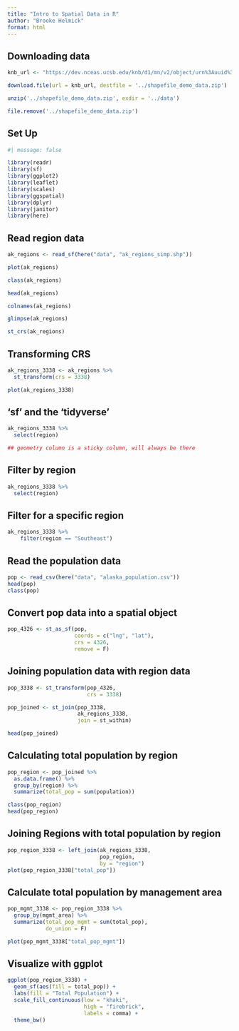 ```yaml
---
title: "Intro to Spatial Data in R"
author: "Brooke Helmick"
format: html
---
```


## Downloading data

```r
knb_url <- "https://dev.nceas.ucsb.edu/knb/d1/mn/v2/object/urn%3Auuid%3Aaceaecb2-1ce0-4d41-a839-d3607d32bb58"

download.file(url = knb_url, destfile = '../shapefile_demo_data.zip')

unzip('../shapefile_demo_data.zip', exdir = '../data')

file.remove('../shapefile_demo_data.zip')
```

## Set Up 

```r
#| message: false

library(readr)
library(sf)
library(ggplot2)
library(leaflet)
library(scales)
library(ggspatial)
library(dplyr)
library(janitor)
library(here)
```

## Read region data 

```r
ak_regions <- read_sf(here("data", "ak_regions_simp.shp"))

plot(ak_regions)

class(ak_regions)

head(ak_regions)

colnames(ak_regions)

glimpse(ak_regions)

st_crs(ak_regions)
```

## Transforming CRS

```r
ak_regions_3338 <- ak_regions %>%
  st_transform(crs = 3338)

plot(ak_regions_3338)
```

## 'sf' and the 'tidyverse' 

```r
ak_regions_3338 %>% 
  select(region)

## geometry column is a sticky column, will always be there
```

## Filter by region 

```r
ak_regions_3338 %>% 
  select(region)
```

## Filter for a specific region 

```r
ak_regions_3338 %>%
    filter(region == "Southeast")
```

## Read the population data 

```r
pop <- read_csv(here("data", "alaska_population.csv"))
head(pop)
class(pop)
```

## Convert pop data into a spatial object 

```r
pop_4326 <- st_as_sf(pop, 
                     coords = c("lng", "lat"), 
                     crs = 4326, 
                     remove = F)
```


## Joining population data with region data 

```r
pop_3338 <- st_transform(pop_4326, 
                         crs = 3338)

pop_joined <- st_join(pop_3338, 
                      ak_regions_3338, 
                      join = st_within)

head(pop_joined)
```

## Calculating total population by region 

```r
pop_region <- pop_joined %>% 
  as.data.frame() %>% 
  group_by(region) %>% 
  summarize(total_pop = sum(population))

class(pop_region)
head(pop_region)
```

## Joining Regions with total population by region 

```r
pop_region_3338 <- left_join(ak_regions_3338, 
                             pop_region, 
                             by = "region")
plot(pop_region_3338["total_pop"])
```

## Calculate total population by management area 

```r
pop_mgmt_3338 <- pop_region_3338 %>% 
  group_by(mgmt_area) %>% 
  summarize(total_pop_mgmt = sum(total_pop), 
            do_union = F)

plot(pop_mgmt_3338["total_pop_mgmt"])
```

## Visualize with ggplot 

```r
ggplot(pop_region_3338) + 
  geom_sf(aes(fill = total_pop)) + 
  labs(fill = "Total Population") + 
  scale_fill_continuous(low = "khaki", 
                        high = "firebrick", 
                        labels = comma) + 
  theme_bw()
```

